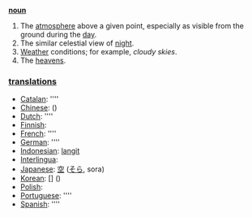 '''[[noun]]'''

# The [[atmosphere]] above a given point, especially as visible from the ground during the [[day]].
# The similar celestial view of [[night]].
# [[Weather]] conditions; for example, ''cloudy skies''.
# The [[heavens]].

=== [[translation]]s ===

*[[Catalan]]: [[]] ''''
*[[Chinese]]: [[]] ()
*[[Dutch]]: [[]] ''''
*[[Finnish]]: [[]]
*[[French]]: [[]] ''''
*[[German]]: [[]] ''''
*[[Indonesian]]: [[langit]]
*[[Interlingua]]: [[]]
*[[Japanese]]: [[空]] ([[そら]], sora)
*[[Korean]]: [[]] [] ()
*[[Polish]]: [[]]
*[[Portuguese]]: [[]] ''''
*[[Spanish]]: [[]] ''''